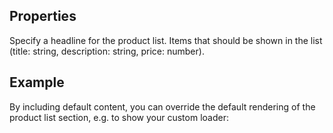 
<Meta
  title="ProductListSection"
  subtitle="ProductListSection displays a section with a list of products."
/>

## Properties

<PropsTable>
  <PropsTableRow value="headline">
  Specify a headline for the product list.
  </PropsTableRow>
  <PropsTableRow value="items">
  Items that should be shown in the list (title: string, description: string, price: number).
  </PropsTableRow>
</PropsTable>

## Example

<ExampleLoader example="ProductListSection.tsx" />

<div class="mt-8">
By including default content, you can override the default rendering of the product list section, e.g. to show your custom loader:
</div>

<ExampleLoader example="ProductListSection.CustomContent.tsx" />